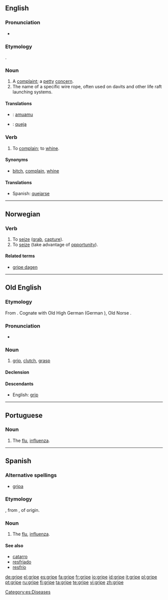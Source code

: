 ==English==

===Pronunciation===
*{{audio|en-us-gripe.ogg|Audio (US)}}
*:{{rhymes|aɪp}}

===Etymology===
{{OE.}} {{term|gripan|grīpan|lang=ang}}.

===Noun===
{{en-noun}}

# A [[complaint]]; a [[petty]] [[concern]].
# The name of a specific wire rope, often used on davits and other life raft launching systems.

====Translations====
{{trans-top|a complaint; a petty concern}}
{{trans-mid}}
{{trans-bottom}}

{{trans-top|the name of a specific wire rope}}
{{trans-mid}}
{{trans-bottom}}

{{checktrans-top}}
*{{ttbc|Maori}}: [[amuamu]]
*{{ttbc|Spanish}}: [[queja]] {{f}}
{{checktrans-bottom}}

===Verb===
{{en-verb|grip|ing}}

# To [[complain]]; to [[whine]].

====Synonyms====
*{{sense|complain}} [[bitch]], [[complain]], [[whine]]

====Translations====
{{trans-top|to complain; to whine}}
{{trans-mid}}
*Spanish: [[quejarse]]
{{trans-bottom}}

----

==Norwegian==

===Verb===
{{no-verb|gripe|griper|grep|grepet}}

# To [[seize]] ([[grab]], [[capture]]).
# To [[seize]] (take advantage of [[opportunity]]).

====Related terms====
*[[gripe dagen]]

----

==Old English==

===Etymology===
From {{Ger.|ang}}. Cognate with Old High German {{term|grif-|lang=goh}} (German {{term|Griff|lang=de}}), Old Norse {{term|gripr|lang=non}}.

===Pronunciation===
*{{IPA|/ˈgripe/}}

===Noun===
{{infl|ang|noun|g=m}}

# [[grip]], [[clutch]], [[grasp]]

====Declension====
{{oe-noun|gripe|gripas|gripe|gripas|gripes|gripa|gripe|gripum}}

====Descendants====
*English: [[grip]]

----

==Portuguese==

===Noun===
{{infl|pt|noun|g=f}}

# The [[flu]], [[influenza]].

----

==Spanish==

===Alternative spellings===
*[[gripa]] {{qualifier|Colombia|Mexico}}

===Etymology===
{{F.|es}} {{term|grippe|lang=fr}}, from {{term|gripper||to seize|lang=fr}}, of {{Ger.|es}} origin.

===Noun===
{{es-noun-f}}

# The [[flu]], [[influenza]].

====See also====
*[[catarro]] {{m}}
*[[resfriado]] {{m}}
*[[resfrío]] {{m}}

[[Category:es:Diseases]]

[[de:gripe]]
[[el:gripe]]
[[es:gripe]]
[[fa:gripe]]
[[fr:gripe]]
[[io:gripe]]
[[id:gripe]]
[[it:gripe]]
[[pl:gripe]]
[[pt:gripe]]
[[ru:gripe]]
[[fi:gripe]]
[[ta:gripe]]
[[te:gripe]]
[[vi:gripe]]
[[zh:gripe]]